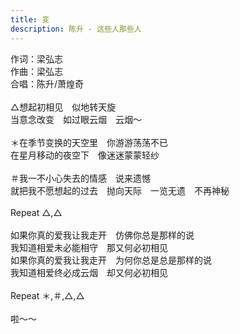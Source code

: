 ```yaml
---
title: 变
description: 陈升 - 这些人那些人
---
```


作词：梁弘志<br />作曲：梁弘志<br />合唱：陈升/萧煌奇<br /><br />△想起初相见　似地转天旋<br />当意念改变　如过眼云烟　云烟～<br /><br />＊在季节变换的天空里　你游游荡荡不已<br />在星月移动的夜空下　像迷迷蒙蒙轻纱<br /><br />＃我一不小心失去的情感　说来遗憾<br />就把我不愿想起的过去　抛向天际　一览无遗　不再神秘<br /><br />Repeat △,△<br /><br />如果你真的爱我让我走开　仿佛你总是那样的说<br />我知道相爱未必能相守　那又何必初相见<br />如果你真的爱我让我走开　为何你总是总是那样的说<br />我知道相爱终必成云烟　却又何必初相见<br /><br />Repeat ＊,＃,△,△<br /><br />啦～～